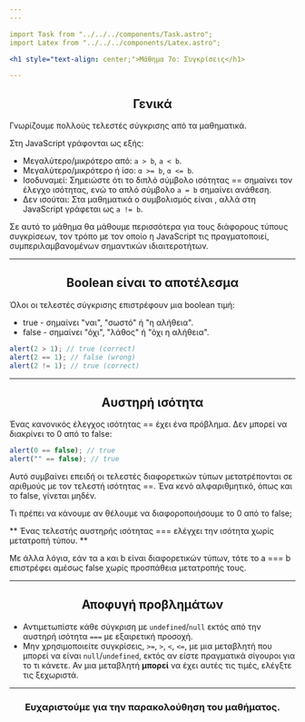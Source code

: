 ```yaml
---
---

import Task from "../../../components/Task.astro";
import Latex from "../../../components/Latex.astro";

<h1 style="text-align: center;">Μάθημα 7ο: Συγκρίσεις</h1>

---
```


<h2 style="text-align: center;"> Γενικά </h2>

Γνωρίζουμε πολλούς τελεστές σύγκρισης από τα μαθηματικά.

Στη JavaScript γράφονται ως εξής:

- Μεγαλύτερο/μικρότερο από: `a > b`, `a < b`.
- Μεγαλύτερο/μικρότερο ή ίσο: `α >= b`, `α <= b`.
- Ισοδυναμεί: Σημειώστε ότι το διπλό σύμβολο ισότητας == σημαίνει τον έλεγχο ισότητας, ενώ το απλό σύμβολο `a = b` σημαίνει ανάθεση.
- Δεν ισούται: Στα μαθηματικά ο συμβολισμός είναι <Latex formula="\neq" />, αλλά στη JavaScript γράφεται ως `a != b`.

Σε αυτό το μάθημα θα μάθουμε περισσότερα για τους διάφορους τύπους συγκρίσεων, τον τρόπο με τον οποίο η JavaScript τις πραγματοποιεί, συμπεριλαμβανομένων σημαντικών ιδιαιτεροτήτων.

---

<h2 style="text-align: center;"> Boolean είναι το αποτέλεσμα </h2>

Όλοι οι τελεστές σύγκρισης επιστρέφουν μια boolean τιμή:

- true - σημαίνει "ναι", "σωστό" ή "η αλήθεια".
- false - σημαίνει "όχι", "λάθος" ή "όχι η αλήθεια".

```js
alert(2 > 1); // true (correct)
alert(2 == 1); // false (wrong)
alert(2 != 1); // true (correct)
```

---

<h2 style="text-align: center;"> Αυστηρή ισότητα </h2>

Ένας κανονικός έλεγχος ισότητας == έχει ένα πρόβλημα. Δεν μπορεί να διακρίνει το 0 από το false:

```js
alert(0 == false); // true
alert("" == false); // true
```

Αυτό συμβαίνει επειδή οι τελεστές διαφορετικών τύπων μετατρέπονται σε αριθμούς με τον τελεστή ισότητας ==. Ένα κενό αλφαριθμητικό, όπως και το false, γίνεται μηδέν.

Τι πρέπει να κάνουμε αν θέλουμε να διαφοροποιήσουμε το 0 από το false;

** Ένας τελεστής αυστηρής ισότητας === ελέγχει την ισότητα χωρίς μετατροπή τύπου. **

Με άλλα λόγια, εάν τα a και b είναι διαφορετικών τύπων, τότε το a === b επιστρέφει αμέσως false χωρίς προσπάθεια μετατροπής τους.

---

<h2 style="text-align: center;"> Αποφυγή προβλημάτων </h2>

- Αντιμετωπίστε κάθε σύγκριση με `undefined`/`null` εκτός από την αυστηρή ισότητα `===` με εξαιρετική προσοχή.
- Μην χρησιμοποιείτε συγκρίσεις, `>=`, `>`, `<`, `<=`, με μια μεταβλητή που μπορεί να είναι `null`/`undefined`, εκτός αν είστε πραγματικά σίγουροι για το τι κάνετε. Αν μια μεταβλητή **μπορεί** να έχει αυτές τις τιμές, ελέγξτε τις ξεχωριστά.

---

<h3 style="text-align: center;">Ευχαριστούμε για την παρακολούθηση του μαθήματος.</h3>